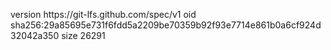 version https://git-lfs.github.com/spec/v1
oid sha256:29a85695e731f6fdd5a2209be70359b92f93e7714e861b0a6cf924d32042a350
size 26291

